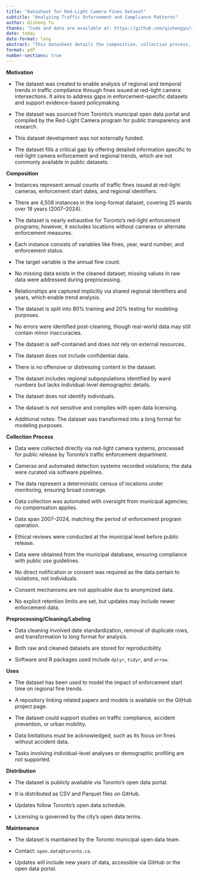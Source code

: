 ```yaml
---
title: "Datasheet for Red-Light Camera Fines Dataset"
subtitle: "Analyzing Traffic Enforcement and Compliance Patterns"
author: Qisheng Yu
thanks: "Code and data are available at: https://github.com/qishengyu/red-camera-charge."
date: today
date-format: long
abstract: "This datasheet details the composition, collection process, and intended uses of the red-light camera fines dataset. It is designed to support research on traffic enforcement strategies and compliance behavior. The dataset includes fines issued across multiple regions and years, with additional enforcement timing data. This document provides insights into the methodology, limitations, and potential applications."
format: pdf
number-sections: true
---
```


**Motivation**

-   The dataset was created to enable analysis of regional and temporal trends in traffic compliance through fines issued at red-light camera intersections. It aims to address gaps in enforcement-specific datasets and support evidence-based policymaking.

-   The dataset was sourced from Toronto’s municipal open data portal and compiled by the Red-Light Camera program for public transparency and research.

-   This dataset development was not externally funded.

-   The dataset fills a critical gap by offering detailed information specific to red-light camera enforcement and regional trends, which are not commonly available in public datasets.

**Composition**

-   Instances represent annual counts of traffic fines issued at red-light cameras, enforcement start dates, and regional identifiers.

-   There are 4,508 instances in the long-format dataset, covering 25 wards over 18 years (2007–2024).

-   The dataset is nearly exhaustive for Toronto's red-light enforcement programs; however, it excludes locations without cameras or alternate enforcement measures.

-   Each instance consists of variables like fines, year, ward number, and enforcement status.

-   The target variable is the annual fine count.

-   No missing data exists in the cleaned dataset; missing values in raw data were addressed during preprocessing.

-   Relationships are captured implicitly via shared regional identifiers and years, which enable trend analysis.

-   The dataset is split into 80% training and 20% testing for modeling purposes.

-   No errors were identified post-cleaning, though real-world data may still contain minor inaccuracies.

-   The dataset is self-contained and does not rely on external resources.

-   The dataset does not include confidential data.

-   There is no offensive or distressing content in the dataset.

-   The dataset includes regional subpopulations identified by ward numbers but lacks individual-level demographic details.

-   The dataset does not identify individuals.

-   The dataset is not sensitive and complies with open data licensing.

-   Additional notes: The dataset was transformed into a long format for modeling purposes.

**Collection Process**

-   Data were collected directly via red-light camera systems, processed for public release by Toronto’s traffic enforcement department.

-   Cameras and automated detection systems recorded violations; the data were curated via software pipelines.

-   The data represent a deterministic census of locations under monitoring, ensuring broad coverage.

-   Data collection was automated with oversight from municipal agencies; no compensation applies.

-   Data span 2007–2024, matching the period of enforcement program operation.

-   Ethical reviews were conducted at the municipal level before public release.

-   Data were obtained from the municipal database, ensuring compliance with public use guidelines.

-   No direct notification or consent was required as the data pertain to violations, not individuals.

-   Consent mechanisms are not applicable due to anonymized data.

-   No explicit retention limits are set, but updates may include newer enforcement data.

**Preprocessing/Cleaning/Labeling**

-   Data cleaning involved date standardization, removal of duplicate rows, and transformation to long format for analysis.

-   Both raw and cleaned datasets are stored for reproducibility.

-   Software and R packages used include `dplyr`, `tidyr`, and `arrow`.

**Uses**

-   The dataset has been used to model the impact of enforcement start time on regional fine trends.

-   A repository linking related papers and models is available on the GitHub project page.

-   The dataset could support studies on traffic compliance, accident prevention, or urban mobility.

-   Data limitations must be acknowledged, such as its focus on fines without accident data.

-   Tasks involving individual-level analyses or demographic profiling are not supported.

**Distribution**

-   The dataset is publicly available via Toronto’s open data portal.

<!-- -->

-   It is distributed as CSV and Parquet files on GitHub.

-   Updates follow Toronto’s open data schedule.

-   Licensing is governed by the city’s open data terms.

**Maintenance**

-   The dataset is maintained by the Toronto municipal open data team.

-   Contact: `open.data@toronto.ca`.

-   Updates will include new years of data, accessible via GitHub or the open data portal.
